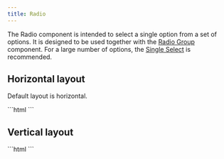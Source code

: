 ```yaml
---
title: Radio
---
```




<Imports />
<PageSwitcher />
<FormControlInfo />

The Radio component is intended to select a single option from a set of options.
It is designed to be used together with the [Radio Group](/components/radio-group) component.
For a large number of options, the [Single Select](/components/single-select) is recommended.

## Horizontal layout

Default layout is horizontal.

<Demo>
  <HorizontalExample />
  <Fragment slot="html">
    ```html
    <vscode-radio-group>
      <vscode-radio label="Lorem" name="horizontal-example"></vscode-radio>
      <vscode-radio label="Ipsum" name="horizontal-example"></vscode-radio>
      <vscode-radio label="Dolor" name="horizontal-example"></vscode-radio>
    </vscode-radio-group>
    ```
  </Fragment>
</Demo>

## Vertical layout

<Demo>
  <VerticalExample />
  <Fragment slot="html">
    ```html
    <vscode-radio-group variant="vertical">
      <vscode-radio label="Lorem" name="vertical-example"></vscode-radio>
      <vscode-radio label="Ipsum" name="vertical-example"></vscode-radio>
      <vscode-radio label="Dolor" name="vertical-example"></vscode-radio>
    </vscode-radio-group>
    ```
  </Fragment>
</Demo>
